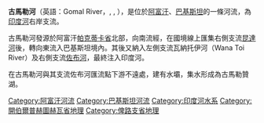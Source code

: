 '''古馬勒河'''（英語：Gomal River，{{lang-ur|دریائے گومل}}, {{lang-ps|ګومل سیند،  ګومل دریاب}}, {{lang-sa|गोमती}}），是位於[[阿富汗|阿富汗]]、[[巴基斯坦|巴基斯坦]]的一條河流，為[[印度河|印度河]]右岸支流。

古馬勒河發源於阿富汗[[帕克蒂卡省|帕克蒂卡省]]北部{{link-en|薩霍查縣|Sar Hawza District}}，向南流經{{link-en|古馬勒縣|Gomal District}}，在國境線上匯集右側支流[[昆達河|昆達河]]後，轉向東流入巴基斯坦境內。其後又納入左側支流瓦納托伊河（Wana Toi River）及右側支流[[佐布河|佐布河]]，最終注入印度河。

在古馬勒河與其支流佐布河匯流點下游不遠處，建有水壩，集水形成為古馬勒贊湖。

{{Authority control}}
[[Category:阿富汗河流|Category:阿富汗河流]]
[[Category:巴基斯坦河流|Category:巴基斯坦河流]]
[[Category:印度河水系|Category:印度河水系]]
[[Category:開伯爾普赫圖赫瓦省地理|Category:開伯爾普赫圖赫瓦省地理]]
[[Category:俾路支省地理|Category:俾路支省地理]]